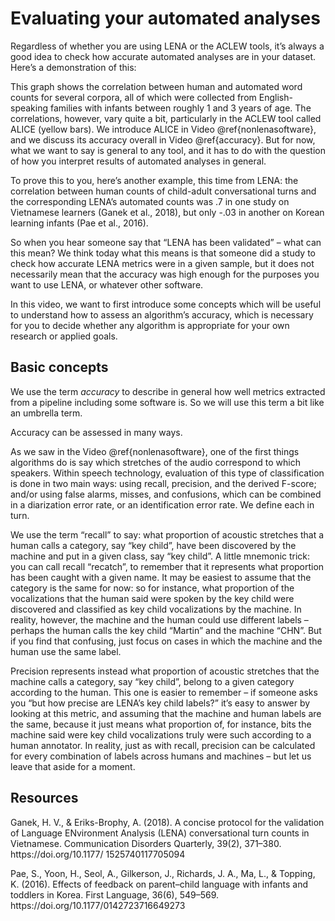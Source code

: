 # Evaluating your automated analyses {#evaluating}

Regardless of whether you are using LENA or the ACLEW tools, it's always a good idea to check how accurate automated analyses are in your dataset. Here's a demonstration of this:

<!--insert table-->

This graph shows the correlation between human and automated word counts for several corpora, all of which were collected from English-speaking families with infants between roughly 1 and 3 years of age. The correlations, however, vary quite a bit, particularly in the ACLEW tool called ALICE (yellow bars). We introduce ALICE in Video \@ref{nonlenasoftware}, and we discuss its accuracy overall in Video \@ref{accuracy}. But for now, what we want to say is general to any tool, and it has to do with the question of how you interpret results of automated analyses in general.

To prove this to you, here's another example, this time from LENA: the correlation between human counts of child-adult conversational turns and the corresponding LENA's automated counts was .7 in one study on Vietnamese learners (Ganek et al., 2018), but only -.03 in another on Korean learning infants (Pae et al., 2016).

So when you hear someone say that "LENA has been validated" -- what can this mean? We think today what this means is that someone did a study to check how accurate LENA metrics were in a given sample, but it does not necessarily mean that the accuracy was high enough for the purposes you want to use LENA, or whatever other software.

In this video, we want to first introduce some concepts which will be useful to understand how to assess an algorithm's accuracy, which is necessary for you to decide whether any algorithm is appropriate for your own research or applied goals.

## Basic concepts

We use the term *accuracy* to describe in general how well metrics extracted from a pipeline including some software is. So we will use this term a bit like an umbrella term.

Accuracy can be assessed in many ways.

As we saw in the Video \@ref{nonlenasoftware}, one of the first things algorithms do is say which stretches of the audio correspond to which speakers. Within speech technology, evaluation of this type of classification is done in two main ways: using recall, precision, and the derived F-score; and/or using false alarms, misses, and confusions, which can be combined in a diarization error rate, or an identification error rate. We define each in turn.

We use the term "recall" to say: what proportion of acoustic stretches that a human calls a category, say "key child", have been discovered by the machine and put in a given class, say "key child". A little mnemonic trick: you can call recall "recatch", to remember that it represents what proportion has been caught with a given name. It may be easiest to assume that the category is the same for now: so for instance, what proportion of the vocalizations that the human said were spoken by the key child were discovered and classified as key child vocalizations by the machine. In reality, however, the machine and the human could use different labels -- perhaps the human calls the key child "Martin" and the machine "CHN". But if you find that confusing, just focus on cases in which the machine and the human use the same label.

Precision represents instead what proportion of acoustic stretches that the machine calls a category, say "key child", belong to a given category according to the human. This one is easier to remember -- if someone asks you "but how precise are LENA's key child labels?" it's easy to answer by looking at this metric, and assuming that the machine and human labels are the same, because it just means what proportion of, for instance, bits the machine said were key child vocalizations truly were such according to a human annotator. In reality, just as with recall, precision can be calculated for every combination of labels across humans and machines -- but let us leave that aside for a moment.




## Resources

Ganek, H. V., & Eriks-Brophy, A. (2018). A concise protocol for the validation of Language ENvironment Analysis (LENA) conversational turn counts in Vietnamese. Communication Disorders Quarterly, 39(2), 371–380. https://doi.org/10.1177/ 1525740117705094

Pae, S., Yoon, H., Seol, A., Gilkerson, J., Richards, J. A., Ma, L., & Topping, K. (2016). Effects of feedback on parent–child language with infants and toddlers in Korea. First Language, 36(6), 549–569. https://doi.org/10.1177/0142723716649273
